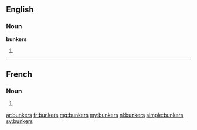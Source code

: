 ==English==

===Noun===
'''bunkers'''

# {{plural of|bunker}}

----

==French==

===Noun===
{{head|fr|g=m-p}}

# {{plural of|bunker|lang=fr}}

[[ar:bunkers]]
[[fr:bunkers]]
[[mg:bunkers]]
[[my:bunkers]]
[[nl:bunkers]]
[[simple:bunkers]]
[[sv:bunkers]]